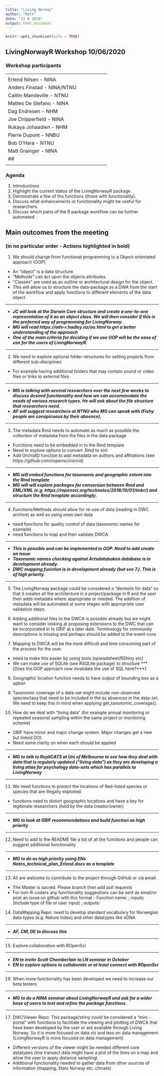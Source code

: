 ```yaml
---
title: "Living Norway"
author: "Matt"
date: "11 6 2020"
output: html_document
---
```


```r
knitr::opts_chunk$set(echo = TRUE)
```
<style>
  .col2 {
    columns: 2 200px;         /* number of columns and width in pixels*/
    -webkit-columns: 2 200px; /* chrome, safari */
    -moz-columns: 2 200px;    /* firefox */
  }
  .col3 {
    columns: 3 100px;
    -webkit-columns: 3 100px;
    -moz-columns: 3 100px;
  }
</style>

## LivingNorwayR Workshop 10/06/2020

### Workshop participants

---------------------------------------------------
<div class="col2">


Erlend Nilsen - NINA

Anders Finstad - NINA/NTNU

Caitlin Mandeville - NTNU

Matteo De Stefano - NINA

Dag Endresen - NHM

Joe Chipperfield - NINA

Rukaya Johaadien - NHM

Pierre Dupont - NNBU

Bob O'Hara - NTNU

Matt Grainger - NINA

## 

<div class="col1">

----------------------------------------------------

### Agenda

1. Introductions
2. Highlight the current status of the LivingNorwayR package
3. Demonstrate a few of the functions (those with functionality). 
4. Discuss what enhancements or functionality might be useful for researchers.
5. Discuss which parts of the R package workflow can be further automated 

## Main outcomes from the meeting 
### (in no particular order - Actions highlighted in bold)

1. We should change from functional programming to a Object-orientated approach (OOP)
  - An "object" is a data structure. 
  - "Methods" can act upon the objects attributes.
  - "Classes" are used as an outline or architectural design for the object.
  - This will allow us to structure the data-package as a DWA from the start of the workflow and apply functions to different elements of the data object
  
****

* ***JC will look at the Darwin Core structure and create a one-to-one representation of it as an object class. We will then consider if this is the preferred way of programming for LivingNorway.***
* ***MG will read https://adv-r.hadley.nz/oo.html to get a better understanding of the approach***
* ***One of the main criteria for deciding if we use OOP will be the ease of use for the users of LivingNorwayR.***

****
2. We need to explore optional folder-structures for setting projects from different sub-disciplines 
  - For example having additional folders that may contain sound or video files or links to external files
  
****
* ***MG is talking with several researchers over the next few weeks to discuss desired functionality and how we can accommodate the needs of various research types. He will ask about the file structure that researchers need.*** 
* ***AF will suggest researchers at NTNU who MG can speak with (Fishy people are conspicuous by their absence).***

****
3. The metadata Rmd needs to automate as much as possible the collection of metadata from the files in the data package 
  - Functions need to be embedded in to the Rmd template
  - Need to explore options to convert .Rmd to xml
  - Add OrchidID function to add metadata on authors and affiliations (see https://github.com/ropensci/rorcid)
  
****
* ***MG will embed functions for taxonomic and geographic extent into the Rmd template*** 
* ***MG will will explore packages for conversion between Rmd and EML/XML (e.g. https://ropensci.org/technotes/2018/10/01/tinkr/) and structure the Rmd template accordingly.***

****
4. Functions/Methods should allow for re-use of data (reading in DWC archive) as well as using ones own data
 - need functions for quality control of data (taxonomic names for example)
 - need functions to map and then validate DWCA

****
* ***This is possible and can be implemented in OOP. Need to add create an issue***
* ***Taxonomic names checking against Artsdatabaken database is in development already.***
* ***DWC mapping function is in development already (but see 7.). This is of high priority.***

****
5. The LivingNorway package could be considered a "devtools for data" so that it creates all the architecture in a project/package in R and the user then adds metadata where appropriate or needed. The addition of metadata will be automated at some stages with appropriate user validation steps. 

6. Adding additional files to the DWCA is possible already but we might want to consider looking at proposing extensions to the DWC that can be incorporated in to GBIF at a later date. Terminology for community descriptions is missing and perhaps should be added to the event-core. 

7. Mapping to DWCA will be the most difficult and time consuming part of the process for the user. 
  - need to make this easier by using tools (spreadsheet/RShiny etc)
  - We can make use of SQLite (see RSQLite package) to structure ***[Does the OOP approach now invalidate the use of SQL here?***]
  
8. Geographic location function needs to have output of bounding box as a option

9. Taxonomic coverage of a data-set might include non-observed species/taxa that need to be included in the as absences in the data-set. We need to keep this in mind when applying get_taxonomic_coverage().

10. How do we deal with "living data" (for example annual monitoring or repeated seasonal sampling within the same project or monitoring scheme)
  - GBIF have minor and major change system. Major changes get a new but linked DOI. 
  - Need some clarity on when each should be applied 

****
* ***MG to talk to RepliCATS at Uni of Melbourne to see how they deal with data that is regularly updated ("living data") as they are developing a living atlas for psychology data-sets which has parallels to LivingNorway***

****

11. We need functions to protect the locations of Red-listed species or species that are illegally exploited. 
  - functions need to distort geographic locations and have a key for legitimate researchers (held by the data creator/owner)

****
* ***MG to look at GBIF recommendations and build function as high priority***

****

12. Need to add to the README file a list of all the functions and people can suggest additional functionality

****
* ***MG to do as high priority using ENs Notes_technical_plan_Erlend.docx as a template***

****

13. All are welcome to contribute to the project through GitHub or via email. 
 - The Master is sacred. Please branch then add pull requests
 - For non-R-coders any functionality suggestions can be sent as email/or post an issue on github with this format - Function name: ; inputs: (include type of file or user input) ; outputs: 
 
 
14. DataMapping Repo: need to develop standard vocabulary for Norwegian data types (e.g. Nature Index) and other datatypes like eDNA

****
* ***AF, CM, DE to discuss this ***

**** 

15. Explore collaboration with ROpenSci

****
* ***EN to invite Scott Chamberlain to LN seminar in October ***
* ***EN to explore options to collaborate or at least connect with ROpenSci ***

****

16. When more functionality has been developed we need to increase our beta testers

****
* ***MG to do a NINA seminar about LivingNorwayR and ask for a wider base of users to test and refine the package functions. ***

****

17. DWCViewer Repo: This package/shiny could be considered a "mini - portal" with functions to facilitate the viewing and plotting of DWCA that have been developed by the user or are available through Living Norway. So it is more focused on data viz and less on data management (LivingNorwayR is more focused on data management)
  - Different versions of the viewer might be needed different core datatypes (line transect data might have a plot of the lines on a map and allow the user to apply distance sampling)
  - Additional functionality needed to gather data from other sources of information (mapping, Stats Norway etc. climate)








  






